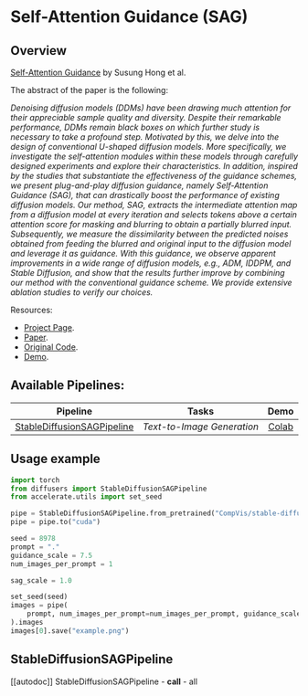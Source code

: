 <!--Copyright 2023 The HuggingFace Team. All rights reserved.

Licensed under the Apache License, Version 2.0 (the "License"); you may not use this file except in compliance with
the License. You may obtain a copy of the License at

http://www.apache.org/licenses/LICENSE-2.0

Unless required by applicable law or agreed to in writing, software distributed under the License is distributed on
an "AS IS" BASIS, WITHOUT WARRANTIES OR CONDITIONS OF ANY KIND, either express or implied. See the License for the
specific language governing permissions and limitations under the License.
-->

# Self-Attention Guidance (SAG)

## Overview

[Self-Attention Guidance](https://arxiv.org/abs/2210.00939) by Susung Hong et al.

The abstract of the paper is the following:

*Denoising diffusion models (DDMs) have been drawing much attention for their appreciable sample quality and diversity. Despite their remarkable performance, DDMs remain black boxes on which further study is necessary to take a profound step. Motivated by this, we delve into the design of conventional U-shaped diffusion models. More specifically, we investigate the self-attention modules within these models through carefully designed experiments and explore their characteristics. In addition, inspired by the studies that substantiate the effectiveness of the guidance schemes, we present plug-and-play diffusion guidance, namely Self-Attention Guidance (SAG), that can drastically boost the performance of existing diffusion models. Our method, SAG, extracts the intermediate attention map from a diffusion model at every iteration and selects tokens above a certain attention score for masking and blurring to obtain a partially blurred input. Subsequently, we measure the dissimilarity between the predicted noises obtained from feeding the blurred and original input to the diffusion model and leverage it as guidance. With this guidance, we observe apparent improvements in a wide range of diffusion models, e.g., ADM, IDDPM, and Stable Diffusion, and show that the results further improve by combining our method with the conventional guidance scheme. We provide extensive ablation studies to verify our choices.*

Resources:

* [Project Page](https://ku-cvlab.github.io/Self-Attention-Guidance).
* [Paper](https://arxiv.org/abs/2210.00939).
* [Original Code](https://github.com/KU-CVLAB/Self-Attention-Guidance).
* [Demo](https://colab.research.google.com/github/SusungHong/Self-Attention-Guidance/blob/main/SAG_Stable.ipynb).


## Available Pipelines:

| Pipeline | Tasks | Demo
|---|---|:---:|
| [StableDiffusionSAGPipeline](https://github.com/huggingface/diffusers/blob/main/src/diffusers/pipelines/stable_diffusion/pipeline_stable_diffusion_sag.py) | *Text-to-Image Generation* | [Colab](https://colab.research.google.com/github/SusungHong/Self-Attention-Guidance/blob/main/SAG_Stable.ipynb) |

## Usage example

```python
import torch
from diffusers import StableDiffusionSAGPipeline
from accelerate.utils import set_seed

pipe = StableDiffusionSAGPipeline.from_pretrained("CompVis/stable-diffusion-v1-4", torch_dtype=torch.float16)
pipe = pipe.to("cuda")

seed = 8978
prompt = "."
guidance_scale = 7.5
num_images_per_prompt = 1

sag_scale = 1.0

set_seed(seed)
images = pipe(
    prompt, num_images_per_prompt=num_images_per_prompt, guidance_scale=guidance_scale, sag_scale=sag_scale
).images
images[0].save("example.png")
```

## StableDiffusionSAGPipeline
[[autodoc]] StableDiffusionSAGPipeline
	- __call__
	- all

